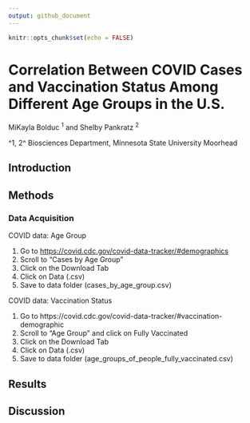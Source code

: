 ```yaml
---
output: github_document
---
```


```r
knitr::opts_chunk$set(echo = FALSE)
```

# Correlation Between COVID Cases and Vaccination Status Among Different Age Groups in the U.S.

MiKayla Bolduc ^1^ and Shelby Pankratz ^2^

^1, 2^ Biosciences Department, Minnesota State University Moorhead

## Introduction

## Methods

### Data Acquisition

COVID data: Age Group

1.  Go to <https://covid.cdc.gov/covid-data-tracker/#demographics>
2.  Scroll to "Cases by Age Group"
3.  Click on the Download Tab
4.  Click on Data (.csv)
5.  Save to data folder (cases_by_age_group.csv)

COVID data: Vaccination Status

1. Go to https://covid.cdc.gov/covid-data-tracker/#vaccination-demographic
2. Scroll to "Age Group" and click on Fully Vaccinated
3. Click on the Download Tab
4. Click on Data (.csv)
5. Save to data folder (age_groups_of_people_fully_vaccinated.csv)

## Results

## Discussion
